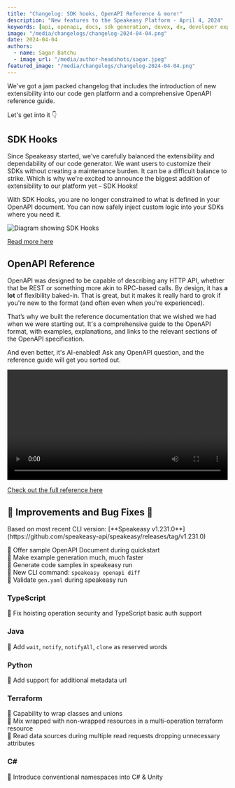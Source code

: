 ```yaml
---
title: "Changelog: SDK hooks, OpenAPI Reference & more!"
description: "New features to the Speakeasy Platform - April 4, 2024"
keywords: [api, openapi, docs, sdk generation, devex, dx, developer experience]
image: "/media/changelogs/changelog-2024-04-04.png"
date: 2024-04-04
authors:
  - name: Sagar Batchu
  - image_url: "/media/author-headshots/sagar.jpeg"
featured_image: "/media/changelogs/changelog-2024-04-04.png"
---
```




We've got a jam packed changelog that includes the introduction of new extensibility into our code gen platform and a comprehensive OpenAPI reference guide.

Let's get into it 👇

## SDK Hooks

Since Speakeasy started, we've carefully balanced the extensibility and dependability of our code generator. We want users to customize their SDKs without creating a maintenance burden. It can be a difficult balance to strike. Which is why we're excited to announce the biggest addition of extensibility to our platform yet – SDK Hooks! 

With SDK Hooks, you are no longer constrained to what is defined in your OpenAPI document. You can now safely inject custom logic into your SDKs where you need it. 

![Diagram showing SDK Hooks](./assets/sdk-hooks.png)

[Read more here](/post/release-sdk-hooks)

## OpenAPI Reference

OpenAPI was designed to be capable of describing any HTTP API, whether that be REST or something more akin to RPC-based calls. By design, it has **a lot** of flexibility baked-in. That is great, but it makes it really hard to grok if you're new to the format (and often even when you're experienced).

That’s why we built the reference documentation that we wished we had when we were starting out. It's a comprehensive guide to the OpenAPI format, with examples, explanations, and links to the relevant sections of the OpenAPI specification.

And even better, it's AI-enabled! Ask any OpenAPI question, and the reference guide will get you sorted out.

<div className='mt-10'>
  <video controls={false} loop={true} autoPlay={true} width="100%" >
    <source src={ openapi_ref } type="video/mp4" />
  </video>
</div>

[Check out the full reference here](/openapi)

## 🚢 Improvements and Bug Fixes 🐛

<Callout title="NOTE" variant="info">
Based on most recent CLI version: [**Speakeasy v1.231.0**](https://github.com/speakeasy-api/speakeasy/releases/tag/v1.231.0)
</Callout>

🚢  Offer sample OpenAPI Document during quickstart \
🚢  Make example generation much, much faster  \
🚢  Generate code samples in speakeasy run \
🚢  New CLI command: `speakeasy openapi diff`\
🚢  Validate `gen.yaml` during speakeasy run

### TypeScript

🐛 Fix hoisting operation security and TypeScript basic auth support

### Java

🚢 Add `wait`, `notify`, `notifyAll`, `clone` as reserved words

### Python

🚢 Add support for additional metadata url

### Terraform

🚢 Capability to wrap classes and unions \
🚢 Mix wrapped with non-wrapped resources in a multi-operation terraform resource \
🐛 Read data sources during multiple read requests dropping unnecessary attributes 

### C#

🚢  Introduce conventional namespaces into  C# & Unity
